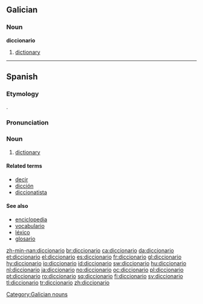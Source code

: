 ==Galician==

===Noun===
'''diccionario'''

# [[dictionary]]

[[Category:Galician nouns]]

----

==Spanish==

===Etymology===
{{ML.|es}} {{term|dictionarium}}.

===Pronunciation===
{{IPA|lang=es|/ˌdik.θio̯ˈna.ɾio̯/}}

===Noun===
{{es-noun-m}}

# [[dictionary]]

====Related terms====
*[[decir]]
*[[dicción]]
*[[diccionatista]]

====See also====
*[[enciclopedia]]
*[[vocabulario]]
*[[léxico]]
*[[glosario]]

[[zh-min-nan:diccionario]]
[[br:diccionario]]
[[ca:diccionario]]
[[da:diccionario]]
[[et:diccionario]]
[[el:diccionario]]
[[es:diccionario]]
[[fr:diccionario]]
[[gl:diccionario]]
[[hy:diccionario]]
[[io:diccionario]]
[[id:diccionario]]
[[sw:diccionario]]
[[hu:diccionario]]
[[nl:diccionario]]
[[ja:diccionario]]
[[no:diccionario]]
[[oc:diccionario]]
[[pl:diccionario]]
[[pt:diccionario]]
[[ro:diccionario]]
[[sq:diccionario]]
[[fi:diccionario]]
[[sv:diccionario]]
[[tl:diccionario]]
[[tr:diccionario]]
[[zh:diccionario]]